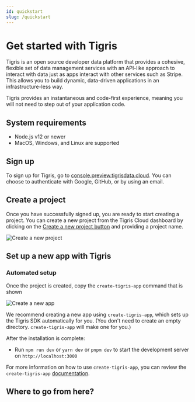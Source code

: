 ```yaml
---
id: quickstart
slug: /quickstart
---
```



# Get started with Tigris

Tigris is an open source developer data platform that provides a cohesive,
flexible set of data management services with an API-like approach to interact
with data just as apps interact with other services such as Stripe. This allows
you to build dynamic, data-driven applications in an infrastructure-less way.

Tigris provides an instantaneous and code-first experience, meaning you will not
need to step out of your application code.

## System requirements

- Node.js v12 or newer
- MacOS, Windows, and Linux are supported

## Sign up

To sign up for Tigris, go to [console.preview.tigrisdata.cloud](https://console.preview.tigrisdata.cloud/).
You can choose to authenticate with Google, GitHub, or by using an email.

## Create a project

Once you have successfully signed up, you are ready to start creating a project.
You can create a new project from the Tigris Cloud dashboard by clicking on the
[Create a new project button](https://console.preview.tigrisdata.cloud/) and
providing a project name.

![Create a new project](/img/screenshots/create-new-project-dialog.jpg)

## Set up a new app with Tigris

### Automated setup

Once the project is created, copy the `create-tigris-app` command that is shown

![Create a new app](/img/screenshots/create-tigris-app-dialog.jpg)

We recommend creating a new app using `create-tigris-app`, which sets up the
Tigris SDK automatically for you. (You don't need to create an empty directory.
`create-tigris-app` will make one for you.)

After the installation is complete:

- Run `npm run dev` or `yarn dev` or `pnpm dev` to start the development server
  on `http://localhost:3000`

For more information on how to use `create-tigris-app`, you can review the
`create-tigris-app` [documentation](/create-tigris-app/).

## Where to go from here?

<QuickstartFooter />
